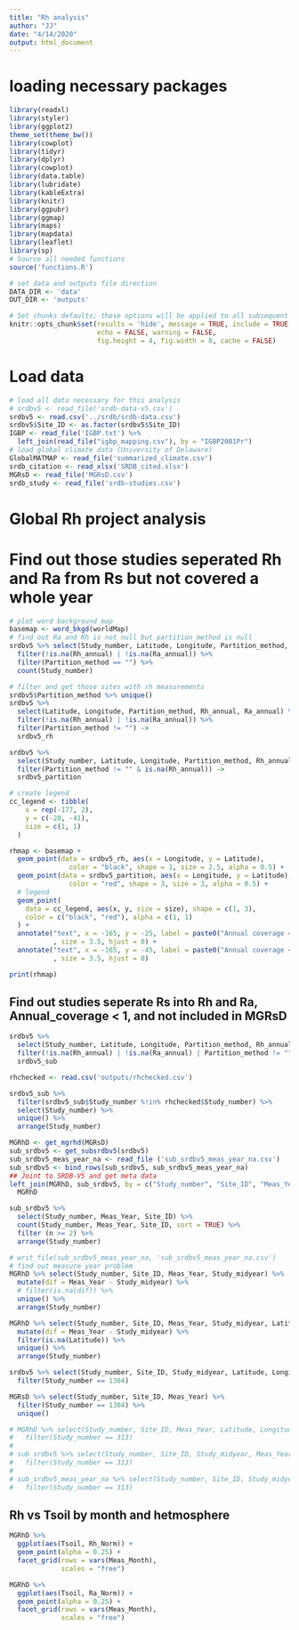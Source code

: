 ```yaml
---
title: "Rh analysis"
author: "JJ"
date: "4/14/2020"
output: html_document
---
```


# loading necessary packages
```r
library(readxl)
library(styler)
library(ggplot2)
theme_set(theme_bw())
library(cowplot)
library(tidyr)
library(dplyr)
library(cowplot)
library(data.table)
library(lubridate)
library(kableExtra)
library(knitr)
library(ggpubr)
library(ggmap)
library(maps)
library(mapdata)
library(leaflet)
library(sp)
# Source all needed functions
source('functions.R')

# set data and outputs file direction
DATA_DIR <- 'data'
OUT_DIR <- 'outputs'

# Set chunks defaults; these options will be applied to all subsequent chunks
knitr::opts_chunk$set(results = 'hide', message = TRUE, include = TRUE, 
                      echo = FALSE, warning = FALSE,
                      fig.height = 4, fig.width = 8, cache = FALSE)
```

# Load data
```r
# load all data necessary for this analysis
# srdbv5 <- read_file('srdb-data-v5.csv')
srdbv5 <- read.csv('../srdb/srdb-data.csv')
srdbv5$Site_ID <- as.factor(srdbv5$Site_ID)
IGBP <- read_file('IGBP.txt') %>% 
  left_join(read_file("igbp_mapping.csv"), by = "IGBP2001Pr")
# load global climate data (University of Delaware)
GlobalMATMAP <- read_file('summarized_climate.csv')
srdb_citation <- read_xlsx('SRDB_cited.xlsx')
MGRsD <- read_file('MGRsD.csv')
srdb_study <- read_file('srdb-studies.csv')
```

# Global Rh project analysis
# Find out those studies seperated Rh and Ra from Rs but not covered a whole year
```r
# plot word background map
basemap <- word_bkgd(worldMap)
# find out Ra and Rh is not null but partition_method is null
srdbv5 %>% select(Study_number, Latitude, Longitude, Partition_method, Rh_annual, Ra_annual) %>% 
  filter(!is.na(Rh_annual) | !is.na(Ra_annual)) %>% 
  filter(Partition_method == "") %>% 
  count(Study_number)

# filter and get those sites with rh measurements
srdbv5$Partition_method %>% unique()
srdbv5 %>% 
  select(Latitude, Longitude, Partition_method, Rh_annual, Ra_annual) %>% 
  filter(!is.na(Rh_annual) | !is.na(Ra_annual)) %>% 
  filter(Partition_method != "") ->
  srdbv5_rh

srdbv5 %>% 
  select(Study_number, Latitude, Longitude, Partition_method, Rh_annual) %>% 
  filter(Partition_method != "" & is.na(Rh_annual)) ->
  srdbv5_partition

# create legend
cc_legend <- tibble(
    x = rep(-177, 2),
    y = c(-20, -41),
    size = c(1, 1)
  )

rhmap <- basemap +
  geom_point(data = srdbv5_rh, aes(x = Longitude, y = Latitude), 
               color = "black", shape = 1, size = 2.5, alpha = 0.5) +
  geom_point(data = srdbv5_partition, aes(x = Longitude, y = Latitude), 
               color = "red", shape = 3, size = 3, alpha = 0.5) +
  # legend
  geom_point(
    data = cc_legend, aes(x, y, size = size), shape = c(1, 3),
    color = c("black", "red"), alpha = c(1, 1)
  ) +
  annotate("text", x = -165, y = -25, label = paste0("Annual coverage = 1\n(n = ", nrow(srdbv5_rh), ")")
           , size = 3.5, hjust = 0) +
  annotate("text", x = -165, y = -45, label = paste0("Annual coverage < 1\n(n = ", nrow(srdbv5_partition),")")
           , size = 3.5, hjust = 0)

print(rhmap)
```

## Find out studies seperate Rs into Rh and Ra, Annual_coverage < 1, and not included in MGRsD
```r
srdbv5 %>% 
  select(Study_number, Latitude, Longitude, Partition_method, Rh_annual, Ra_annual) %>% 
  filter(!is.na(Rh_annual) | !is.na(Ra_annual) | Partition_method != "") ->
  srdbv5_sub

rhchecked <- read.csv('outputs/rhchecked.csv')

srdbv5_sub %>% 
  filter(srdbv5_sub$Study_number %!in% rhchecked$Study_number) %>% 
  select(Study_number) %>% 
  unique() %>% 
  arrange(Study_number)
```


```r
MGRhD <- get_mgrhd(MGRsD)
sub_srdbv5 <- get_subsrdbv5(srdbv5)
sub_srdbv5_meas_year_na <- read_file ('sub_srdbv5_meas_year_na.csv')
sub_srdbv5 <- bind_rows(sub_srdbv5, sub_srdbv5_meas_year_na)
## Joint to SRDB-V5 and get meta data
left_join(MGRhD, sub_srdbv5, by = c("Study_number", "Site_ID", "Meas_Year")) ->
  MGRhD
``` 


```r
sub_srdbv5 %>% 
  select(Study_number, Meas_Year, Site_ID) %>% 
  count(Study_number, Meas_Year, Site_ID, sort = TRUE) %>% 
  filter (n >= 2) %>% 
  arrange(Study_number)
```


```r
# writ_file(sub_srdbv5_meas_year_na, 'sub_srdbv5_meas_year_na.csv')
# find out measure year problem
MGRhD %>% select(Study_number, Site_ID, Meas_Year, Study_midyear) %>% 
  mutate(dif = Meas_Year - Study_midyear) %>% 
  # filter(is.na(dif)) %>% 
  unique() %>% 
  arrange(Study_number)

MGRhD %>% select(Study_number, Site_ID, Meas_Year, Study_midyear, Latitude, Longitude) %>% 
  mutate(dif = Meas_Year - Study_midyear) %>% 
  filter(is.na(Latitude)) %>%
  unique() %>% 
  arrange(Study_number)

```


```r
srdbv5 %>% select(Study_number, Site_ID, Study_midyear, Latitude, Longitude) %>% 
  filter(Study_number == 1304)

MGRsD %>% select(Study_number, Site_ID, Meas_Year) %>% 
  filter(Study_number == 1304) %>% 
  unique()

# MGRhD %>% select(Study_number, Site_ID, Meas_Year, Latitude, Longitude) %>% 
#   filter(Study_number == 313)
# 
# sub_srdbv5 %>% select(Study_number, Site_ID, Study_midyear, Meas_Year, Latitude, Longitude) %>% 
#   filter(Study_number == 313)
# 
# sub_srdbv5_meas_year_na %>% select(Study_number, Site_ID, Study_midyear, Meas_Year, Latitude, Longitude) %>% 
#   filter(Study_number == 313)
```



## Rh vs Tsoil by month and hetmosphere
```r
MGRhD %>% 
  ggplot(aes(Tsoil, Rh_Norm)) +
  geom_point(alpha = 0.25) +
  facet_grid(rows = vars(Meas_Month),
             scales = "free")

MGRhD %>% 
  ggplot(aes(Tsoil, Ra_Norm)) +
  geom_point(alpha = 0.25) +
  facet_grid(rows = vars(Meas_Month),
             scales = "free")
```




